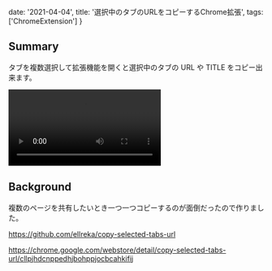   date: '2021-04-04',
  title: '選択中のタブのURLをコピーするChrome拡張',
  tags: ['ChromeExtension']
}

## Summary

タブを複数選択して拡張機能を開くと選択中のタブの URL や TITLE をコピー出来ます。

<video src="/assets/copy-selected-tabs-url.mp4" controls></video>

## Background

複数のページを共有したいとき一つ一つコピーするのが面倒だったので作りました。

https://github.com/ellreka/copy-selected-tabs-url

https://chrome.google.com/webstore/detail/copy-selected-tabs-url/cllpjhdcnppedhjbohppjocbcahkifij
